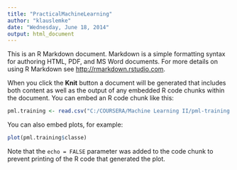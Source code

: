 ```yaml
---
title: "PracticalMachineLearning"
author: "klauslemke"
date: "Wednesday, June 18, 2014"
output: html_document
---
```


This is an R Markdown document. Markdown is a simple formatting syntax for authoring HTML, PDF, and MS Word documents. For more details on using R Markdown see <http://rmarkdown.rstudio.com>.

When you click the **Knit** button a document will be generated that includes both content as well as the output of any embedded R code chunks within the document. You can embed an R code chunk like this:

```r
pml.training <- read.csv("C:/COURSERA/Machine Learning II/pml-training.csv")
```

You can also embed plots, for example:

```r
plot(pml.training$classe)
```

Note that the `echo = FALSE` parameter was added to the code chunk to prevent printing of the R code that generated the plot.
